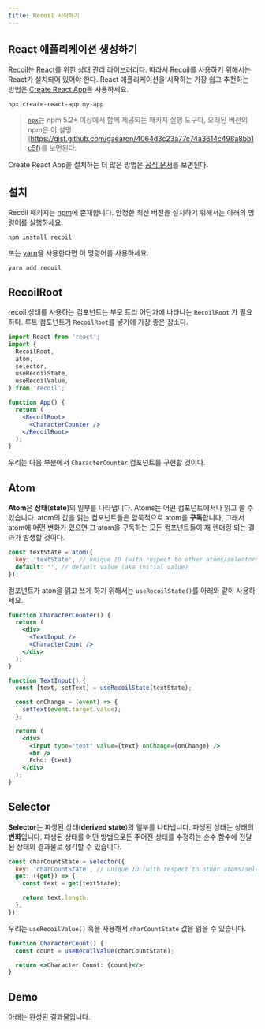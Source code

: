 ```yaml
---
title: Recoil 시작하기
---
```


## React 애플리케이션 생성하기

Recoil는 React를 위한 상태 관리 라이브러리다. 따라서 Recoil를 사용하기 위해서는 React가 설치되어 있어야 한다. React 애플리케이션을 시작하는 가장 쉽고 추천하는 방법은 [Create React App](https://github.com/facebook/create-react-app#creating-an-app)을 사용하세요.

```shell
npx create-react-app my-app
```

> [`npx`](https://medium.com/@maybekatz/introducing-npx-an-npm-package-runner-55f7d4bd282b)는 npm 5.2+ 이상에서 함께 제공되는 패키지 실행 도구다, 오래된 버전의 npm은 이 설명(https://gist.github.com/gaearon/4064d3c23a77c74a3614c498a8bb1c5f)를 보면된다.

Create React App을 설치하는 더 많은 방법은 [공식 문서](https://github.com/facebook/create-react-app#creating-an-app)를 보면된다.

## 설치

Recoil 패키지는 <a href="https://www.npmjs.com/get-npm" target="_blank">npm</a>에 존재합니다. 안정한 최신 버전을 설치하기 위해서는 아래의 명령어를 실행하세요.

```shell
npm install recoil
```

또는 <a href="https://classic.yarnpkg.com/en/docs/install/" target="_blank">yarn</a>을 사용한다면 이 명령어를 사용하세요.

```shell
yarn add recoil
```

## RecoilRoot

recoil 상태를 사용하는 컴포넌트는 부모 트리 어딘가에 나타나는 `RecoilRoot` 가 필요하다. 루트 컴포넌트가 `RecoilRoot`를 넣기에 가장 좋은 장소다.

```jsx
import React from 'react';
import {
  RecoilRoot,
  atom,
  selector,
  useRecoilState,
  useRecoilValue,
} from 'recoil';

function App() {
  return (
    <RecoilRoot>
      <CharacterCounter />
    </RecoilRoot>
  );
}
```

우리는 다음 부분에서 `CharacterCounter` 컴포넌트를 구현할 것이다.

## Atom

**Atom**은 **상태**(**state**)의 일부를 나타냅니다. Atoms는 어떤 컴포넌트에서나 읽고 쓸 수 있습니다. atom의 값을 읽는 컴포넌트들은 암묵적으로 atom을 **구독**합니다, 그래서 atom에 어떤 변화가 있으면 그 atom을 구독하는 모든 컴포넌트들이 재 렌더링 되는 결과가 발생할 것이다.

```javascript
const textState = atom({
  key: 'textState', // unique ID (with respect to other atoms/selectors)
  default: '', // default value (aka initial value)
});
```

컴포넌트가 aton을 읽고 쓰게 하기 위해서는 `useRecoilState()`를 아래와 같이 사용하세요.

```jsx
function CharacterCounter() {
  return (
    <div>
      <TextInput />
      <CharacterCount />
    </div>
  );
}

function TextInput() {
  const [text, setText] = useRecoilState(textState);

  const onChange = (event) => {
    setText(event.target.value);
  };

  return (
    <div>
      <input type="text" value={text} onChange={onChange} />
      <br />
      Echo: {text}
    </div>
  );
}
```

## Selector

**Selector**는 파생된 상태(**derived state**)의 일부를 나타냅니다. 파생된 상태는 상태의 **변화**입니다. 파생된 상태를 어떤 방법으로든 주어진 상태를 수정하는 순수 함수에 전달된 상태의 결과물로 생각할 수 있습니다.

```jsx
const charCountState = selector({
  key: 'charCountState', // unique ID (with respect to other atoms/selectors)
  get: ({get}) => {
    const text = get(textState);

    return text.length;
  },
});
```

우리는 `useRecoilValue()` 훅을 사용해서 `charCountState` 값을 읽을 수 있습니다.

```jsx
function CharacterCount() {
  const count = useRecoilValue(charCountState);

  return <>Character Count: {count}</>;
}
```

## Demo

아래는 완성된 결과물입니다.


<GettingStarted />
